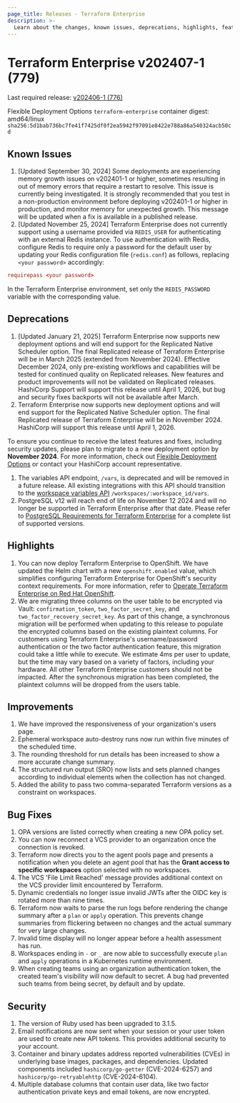 ```yaml
---
page_title: Releases - Terraform Enterprise
description: >-
  Learn about the changes, known issues, deprecations, highlights, features, improvements, bug fixes, and security fixes for the v202407-1 (779) release.
---
```


# Terraform Enterprise v202407-1 (779)

Last required release: [v202406-1 (776)](/terraform/enterprise/releases/2024/v202406-1)

Flexible Deployment Options `terraform-enterprise` container digest: amd64/linux `sha256:5d1bab736bc7fe41f7425df0f2ea5942f97091e8422e788a86a540324acb50cd`


## Known Issues
1. [Updated September 30, 2024] Some deployments are experiencing memory growth issues on v202401-1 or higher, sometimes resulting in out of memory errors that require a restart to resolve. This issue is currently being investigated. It is strongly recommended that you test in a non-production environment before deploying v202401-1 or higher in production, and monitor memory for unexpected growth. This message will be updated when a fix is available in a published release.
2. [Updated November 25, 2024] Terraform Enterprise does not currently support using a username provided via `REDIS_USER` for authenticating with an external Redis instance.
To use authentication with Redis, configure Redis to require only a password for the default user by updating your Redis configuration file (`redis.conf`) as follows, replacing `<your password>` accordingly:
```redis.conf
requirepass <your password>
```
In the Terraform Enterprise environment, set only the `REDIS_PASSWORD` variable with the corresponding value.


## Deprecations
1. [Updated January 21, 2025] Terraform Enterprise now supports new deployment options and will end support for the Replicated Native Scheduler option.
   The final Replicated release of Terraform Enterprise will be in March 2025 (extended from November 2024). Effective December 2024,
   only pre-existing workflows and capabilities will be tested for continued quality on Replicated releases. New features and product
   improvements will not be validated on Replicated releases. HashiCorp Support will support this release until April 1, 2026, but
   bug and security fixes backports will not be available after March.
1. Terraform Enterprise now supports new deployment options and will end support for the Replicated Native Scheduler option. The final Replicated release of Terraform Enterprise will be in November 2024. HashiCorp will support this release until April 1, 2026.

  To ensure you continue to receive the latest features and fixes, including security updates, please plan to migrate to a new deployment option by **November 2024**. For more information, check out [Flexible Deployment Options](/terraform/enterprise/flexible-deployments/) or contact your HashiCorp account representative.
1. The variables API endpoint, `/vars`, is deprecated and will be removed in a future release. All existing integrations with this API should transition to the [workspace variables API](/terraform/cloud-docs/api-docs/workspace-variables) `/workspaces/:workspace_id/vars`.
1. PostgreSQL v12 will reach end of life on November 12 2024 and will no longer be supported in Terraform Enterprise after that date. Please refer to [PostgreSQL Requirements for Terraform Enterprise](/terraform/enterprise/flexible-deployments/install/requirements/data-storage/postgres-requirements) for a complete list of supported versions.

## Highlights
1. You can now deploy Terraform Enterprise to OpenShift. We have updated the Helm chart with a new `openshift.enabled` value, which simplifies configuring Terraform Enterprise for OpenShift's security context requirements. For more information, refer to [Operate Terraform Enterprise on Red Hat OpenShift](/terraform/enterprise/flexible-deployments/install/kubernetes/openshift).
1. We are migrating three columns on the user table to be encrypted via Vault: `confirmation_token`, `two_factor_secret_key`, and `two_factor_recovery_secret_key`. As part of this change, a synchronous migration will be performed when updating to this release to populate the encrypted columns based on the existing plaintext columns. For customers using Terraform Enterprise's username/password authentication or the two factor authentication feature, this migration could take a little while to execute. We estimate 4ms per user to update, but the time may vary based on a variety of factors, including your hardware. All other Terraform Enterprise customers should not be impacted. After the synchronous migration has been completed, the plaintext columns will be dropped from the users table.

## Improvements
1. We have improved the responsiveness of your organization's users page.
1. Ephemeral workspace auto-destroy runs now run within five minutes of the scheduled time.
1. The rounding threshold for run details has been increased to show a more accurate change summary.
1. The structured run output (SRO) now lists and sets planned changes according to individual elements when the collection has not changed.
1. Added the ability to pass two comma-separated Terraform versions as a constraint on workspaces.


## Bug Fixes

1. OPA versions are listed correctly when creating a new OPA policy set.
1. You can now reconnect a VCS provider to an organization once the connection is revoked.
1. Terraform now directs you to the agent pools page and presents a notification when you delete an agent pool that has the **Grant access to specific workspaces** option selected with no workspaces.
1. The VCS 'File Limit Reached' message provides additional context on the VCS provider limit encountered by Terraform.
1. Dynamic credentials no longer issue invalid JWTs after the OIDC key is rotated more than nine times.
1. Terraform now waits to parse the run logs before rendering the change summary after a `plan` or `apply` operation. This prevents change summaries from flickering between no changes and the actual summary for very large changes.
1. Invalid time display will no longer appear before a health assessment has run.
1. Workspaces ending in `-` or `_` are now able to successfully execute `plan` and `apply` operations in a Kubernetes runtime environment.
1. When creating teams using an organization authentication token, the created team's visibility will now default to secret. A bug had prevented such teams from being secret, by default and by update.

## Security

1. The version of Ruby used has been upgraded to 3.1.5.
1. Email notifications are now sent when your session or your user token are used to create new API tokens.  This provides additional security to your account.
1. Container and binary updates address reported vulnerabilities (CVEs) in underlying base images, packages, and dependencies. Updated components included `hashicorp/go-getter` (CVE-2024-6257) and `hashicorp/go-retryablehttp` (CVE-2024-6104).
1. Multiple database columns that contain user data, like two factor authentication private keys and email tokens, are now encrypted.
